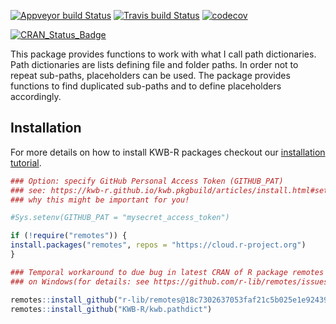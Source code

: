 [![Appveyor build Status](https://ci.appveyor.com/api/projects/status/o1y4af5k857y1s32/branch/master?svg=true)](https://ci.appveyor.com/project/KWB-R/kwb-pathdict/branch/master)
[![Travis build Status](https://travis-ci.org/KWB-R/kwb.pathdict.svg?branch=master)](https://travis-ci.org/KWB-R/kwb.pathdict)
[![codecov](https://codecov.io/github/KWB-R/kwb.pathdict/branch/master/graphs/badge.svg)](https://codecov.io/github/KWB-R/kwb.pathdict)

[![CRAN_Status_Badge](https://www.r-pkg.org/badges/version/kwb.pathdict)]()

This package provides functions to work with
what I call path dictionaries. Path dictionaries are lists defining
file and folder paths. In order not to repeat sub-paths, placeholders
can be used. The package provides functions to find duplicated
sub-paths and to define placeholders accordingly.

## Installation

For more details on how to install KWB-R packages checkout our [installation tutorial](https://kwb-r.github.io/kwb.pkgbuild/articles/install.html).

```r
### Option: specify GitHub Personal Access Token (GITHUB_PAT)
### see: https://kwb-r.github.io/kwb.pkgbuild/articles/install.html#set-your-github_pat
### why this might be important for you!

#Sys.setenv(GITHUB_PAT = "mysecret_access_token")

if (!require("remotes")) {
install.packages("remotes", repos = "https://cloud.r-project.org")
}

### Temporal workaround to due bug in latest CRAN of R package remotes v2.0.2
### on Windows(for details: see https://github.com/r-lib/remotes/issues/248)

remotes::install_github("r-lib/remotes@18c7302637053faf21c5b025e1e9243962db1bdc")
remotes::install_github("KWB-R/kwb.pathdict")
```
